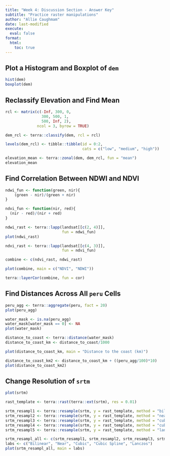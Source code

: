 ```yaml
---
title: "Week 4: Discussion Section - Answer Key"
subtitle: "Practice raster manipulations"
author: "Allie Caughmam"
date: last-modified
execute: 
  eval: false
format:
  html:
    toc: true
---
```


## Plot a Histogram and Boxplot of `dem`

```r
hist(dem)
boxplot(dem)
```

## Reclassify Elevation and Find Mean

```r
rcl <- matrix(c(-Inf, 300, 0, 
                300, 500, 1, 
                500, Inf, 2), 
              ncol = 3, byrow = TRUE)

dem_rcl <- terra::classify(dem, rcl = rcl)

levels(dem_rcl) <- tibble::tibble(id = 0:2, 
                                  cats = c("low", "medium", "high"))

elevation_mean <- terra::zonal(dem, dem_rcl, fun = "mean")
elevation_mean
```

## Find Correlation Between NDWI and NDVI

```r
ndwi_fun <- function(green, nir){
    (green - nir)/(green + nir)
}

ndvi_fun <- function(nir, red){
  (nir - red)/(nir + red)
}

ndwi_rast <- terra::lapp(landsat[[c(2, 4)]], 
                         fun = ndwi_fun)
plot(ndwi_rast)

ndvi_rast <- terra::lapp(landsat[[c(4, 3)]], 
                         fun = ndvi_fun)

combine <- c(ndvi_rast, ndwi_rast)

plot(combine, main = c("NDVI", "NDWI"))

terra::layerCor(combine, fun = cor)
```

## Find Distances Across All `peru` Cells

```r
peru_agg <- terra::aggregate(peru, fact = 20)
plot(peru_agg)

water_mask <- is.na(peru_agg)
water_mask[water_mask == 0] <- NA
plot(water_mask)

distance_to_coast <- terra::distance(water_mask)
distance_to_coast_km <- distance_to_coast/1000

plot(distance_to_coast_km, main = "Distance to the coast (km)")

distance_to_coast_km2 <- distance_to_coast_km + ((peru_agg/100)*10)
plot(distance_to_coast_km2)
```


## Change Resolution of `srtm`

```r
plot(srtm)

rast_template <- terra::rast(terra::ext(srtm), res = 0.01)

srtm_resampl1 <- terra::resample(srtm, y = rast_template, method = "bilinear")
srtm_resampl2 <- terra::resample(srtm, y = rast_template, method = "near")
srtm_resampl3 <- terra::resample(srtm, y = rast_template, method = "cubic")
srtm_resampl4 <- terra::resample(srtm, y = rast_template, method = "cubicspline")
srtm_resampl5 <- terra::resample(srtm, y = rast_template, method = "lanczos")

srtm_resampl_all <- c(srtm_resampl1, srtm_resampl2, srtm_resampl3, srtm_resampl4, srtm_resampl5)
labs <- c("Bilinear", "Near", "Cubic", "Cubic Spline", "Lanczos")
plot(srtm_resampl_all, main = labs)
```